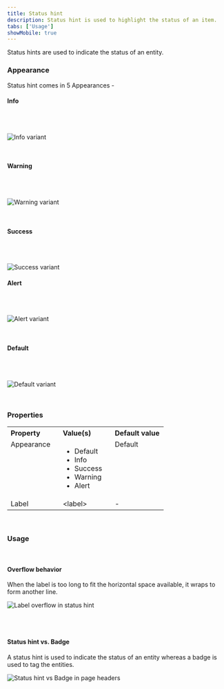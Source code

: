 ```yaml
---
title: Status hint
description: Status hint is used to highlight the status of an item.
tabs: ['Usage']
showMobile: true
---
```


Status hints are used to indicate the status of an entity.

### Appearance

Status hint comes in 5 Appearances -

#### Info

<br/>
<br/>


![Info variant](./images/statushint-1.png)

<br/>

#### Warning 

<br/>
<br/>

![Warning variant](./images/statushint-2.png)

<br/>

#### Success

<br/>
<br/>

![Success variant](./images/statushint-3.png)

#### Alert

<br/>
<br/>

![Alert variant](./images/statushint-4.png)

<br/>

#### Default

<br/>
<br/>

![Default variant](./images/statushint-5.png)

<br/>

### Properties
<table style="width: 100%">
  <tbody>
    <tr>
      <th style="width:33%; text-align: left;">Property</th>
      <th style="width:33%; text-align: left;">Value(s)</th>
      <th style="width:33%; text-align: left;">Default value</th>
    </tr>
    <tr style="vertical-align: top">
      <td>Appearance</td>
      <td>
        <ul>
            <li>Default</li>
            <li>Info</li>
            <li>Success</li>
            <li>Warning</li>
            <li>Alert</li>
        </ul>
      </td>
      <td>Default</td>
    </tr>
    <tr style="vertical-align: top">
      <td>Label</td>
      <td>&#60;label&#62;</td>
      <td>-</td>
    </tr>
  </tbody>
</table>
<br/>

### Usage 

<br/>

#### Overflow behavior

When the label is too long to fit the horizontal space available, it wraps to form another line.

![Label overflow in status hint](./images/statushint-6.png)

<br/>
<br/>

#### Status hint vs. Badge

A status hint is used to indicate the status of an entity whereas a badge is used to tag the entities. 

![Status hint vs Badge in page headers](./images/statushint-7.png)

<br/>
<br/>